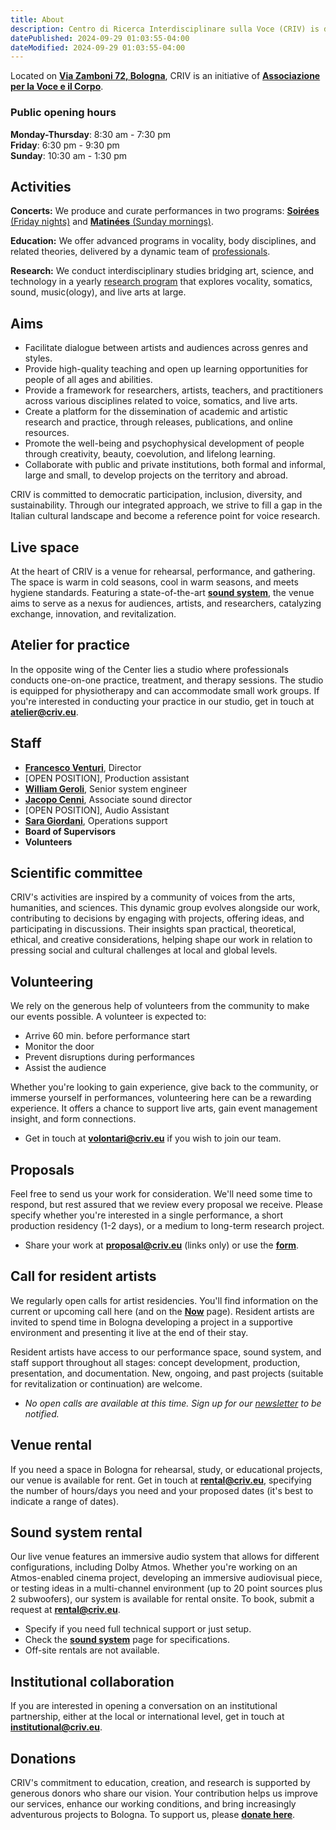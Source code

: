 ```yaml
---
title: About
description: Centro di Ricerca Interdisciplinare sulla Voce (CRIV) is dedicated to research, production, and education in voice studies, somatics, and live arts. The Center's activities blend live shows, foundational and advanced training, and interdisciplinary research across art, science and technology.
datePublished: 2024-09-29 01:03:55-04:00
dateModified: 2024-09-29 01:03:55-04:00
---
```


Located on [**Via Zamboni 72, Bologna**](https://www.google.ca/maps/place/Via+Zamboni,+72,+40126+Bologna+BO), CRIV is an initiative of [**Associazione per la Voce e il Corpo**](/colophon#organization).

### Public opening hours

**Monday-Thursday**: 8:30 am - 7:30 pm  
**Friday**: 6:30 pm - 9:30 pm  
**Sunday**: 10:30 am - 1:30 pm  


## Activities


**Concerts:** We produce and curate performances in two programs: [**Soirées** (Friday nights)](/concerts) and [**Matinées** (Sunday mornings)](/concerts).  


**Education:** We offer advanced programs in vocality, body disciplines, and related theories, delivered by a dynamic team of [professionals](people).  


**Research:** We conduct interdisciplinary studies bridging art, science, and technology in a yearly [research program](research) that explores vocality, somatics, sound, music(ology), and live arts at large.

## Aims

- Facilitate dialogue between artists and audiences across genres and styles.
- Provide high-quality teaching and open up learning opportunities for people of all ages and abilities.
- Provide a framework for researchers, artists, teachers, and practitioners across various disciplines related to voice, somatics, and live arts.
- Create a platform for the dissemination of academic and artistic research and practice, through releases, publications, and online resources.
- Promote the well-being and psychophysical development of people through creativity, beauty, coevolution, and lifelong learning.
- Collaborate with public and private institutions, both formal and informal, large and small, to develop projects on the territory and abroad.

CRIV is committed to democratic participation, inclusion, diversity, and sustainability. Through our integrated approach, we strive to fill a gap in the Italian cultural landscape and become a reference point for voice research.

## Live space

At the heart of CRIV is a venue for rehearsal, performance, and gathering. The space is warm in cold seasons, cool in warm seasons, and meets hygiene standards. Featuring a state-of-the-art [**sound system**](/sound-system), the venue aims to serve as a nexus for audiences, artists, and researchers, catalyzing exchange, innovation, and revitalization.

## Atelier for practice

In the opposite wing of the Center lies a studio where professionals conducts one-on-one practice, treatment, and therapy sessions. The studio is equipped for physiotherapy and can accommodate small work groups. If you're interested in conducting your practice in our studio, get in touch at [**atelier@criv.eu**](mailto:atelier@criv.eu).

## Staff
- [**Francesco Venturi**](/people#francesco-venturi), Director
- [OPEN POSITION], Production assistant
- [**William Geroli**](/people#william-geroli), Senior system engineer
- [**Jacopo Cenni**](/people#jacopo-cenni), Associate sound director
- [OPEN POSITION], Audio Assistant
- [**Sara Giordani**](/people#sara-giordani), Operations support
- **Board of Supervisors**
- **Volunteers**

## Scientific committee

CRIV's activities are inspired by a community of voices from the arts, humanities, and sciences. This dynamic group evolves alongside our work, contributing to decisions by engaging with projects, offering ideas, and participating in discussions. Their insights span practical, theoretical, ethical, and creative considerations, helping shape our work in relation to pressing social and cultural challenges at local and global levels.

## Volunteering

We rely on the generous help of volunteers from the community to make our events possible. A volunteer is expected to:
- Arrive 60 min. before performance start
- Monitor the door
- Prevent disruptions during performances
- Assist the audience

Whether you're looking to gain experience, give back to the community, or immerse yourself in performances, volunteering here can be a rewarding experience. It offers a chance to support live arts, gain event management insight, and form connections.

- Get in touch at [**volontari@criv.eu**](mailto:volontari@criv.eu) if you wish to join our team.

## Proposals

Feel free to send us your work for consideration. We'll need some time to respond, but rest assured that we review every proposal we receive. Please specify whether you're interested in a single performance, a short production residency (1-2 days), or a medium to long-term research project.
- Share your work at [**proposal@criv.eu**](mailto:proposal@criv.eu) (links only) or use the [**form**](/contact).

## Call for resident artists

We regularly open calls for artist residencies. You'll find information on the current or upcoming call here (and on the [**Now**](/now) page). Resident artists are invited to spend time in Bologna developing a project in a supportive environment and presenting it live at the end of their stay.

Resident artists have access to our performance space, sound system, and staff support throughout all stages: concept development, production, presentation, and documentation. New, ongoing, and past projects (suitable for revitalization or continuation) are welcome.

- *No open calls are available at this time. Sign up for our [newsletter](#footer) to be notified.*

## Venue rental

If you need a space in Bologna for rehearsal, study, or educational projects, our venue is available for rent. Get in touch at [**rental@criv.eu**](mailto:rental@criv.eu), specifying the number of hours/days you need and your proposed dates (it's best to indicate a range of dates).

## Sound system rental

Our live venue features an immersive audio system that allows for different configurations, including Dolby Atmos. Whether you're working on an Atmos-enabled cinema project, developing an immersive audiovisual piece, or testing ideas in a multi-channel environment (up to 20 point sources plus 2 subwoofers), our system is available for rental onsite. To book, submit a request at [**rental@criv.eu**](mailto:rental@criv.eu).
- Specify if you need full technical support or just setup.  
- Check the [**sound system**](#) page for specifications.
- Off-site rentals are not available.

## Institutional collaboration

If you are interested in opening a conversation on an institutional partnership, either at the local or international level, get in touch at [**institutional@criv.eu**](mailto:institutional@criv.eu).

## Donations

CRIV's commitment to education, creation, and research is supported by generous donors who share our vision. Your contribution helps us improve our services, enhance our working conditions, and bring increasingly adventurous projects to Bologna. To support us, please [**donate here**](https://donorbox.org/criv).



